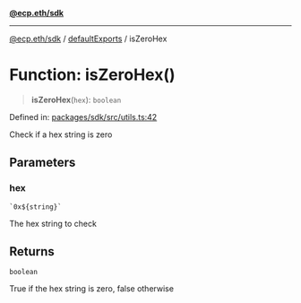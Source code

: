 [**@ecp.eth/sdk**](/sdk-reference/index.mdx)

***

[@ecp.eth/sdk](/sdk-reference/index.mdx) / [defaultExports](/sdk-reference/defaultExports/index.mdx) / isZeroHex

# Function: isZeroHex()

> **isZeroHex**(`hex`): `boolean`

Defined in: [packages/sdk/src/utils.ts:42](https://github.com/ecp-eth/comments-monorepo/blob/main/packages/sdk/src/utils.ts#L42)

Check if a hex string is zero

## Parameters

### hex

`` `0x${string}` ``

The hex string to check

## Returns

`boolean`

True if the hex string is zero, false otherwise
